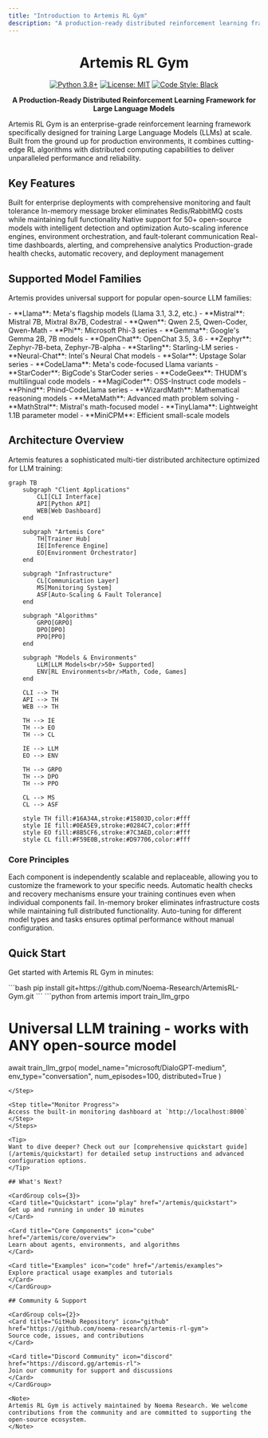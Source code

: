 ```yaml
---
title: "Introduction to Artemis RL Gym"
description: "A production-ready distributed reinforcement learning framework for Large Language Models"
---
```


<div align="center">

# Artemis RL Gym

[![Python 3.8+](https://img.shields.io/badge/python-3.8+-blue.svg)](https://www.python.org/downloads/)
[![License: MIT](https://img.shields.io/badge/License-MIT-yellow.svg)](https://opensource.org/licenses/MIT)
[![Code Style: Black](https://img.shields.io/badge/code%20style-black-000000.svg)](https://github.com/psf/black)

**A Production-Ready Distributed Reinforcement Learning Framework for Large Language Models**

</div>

</div>

Artemis RL Gym is an enterprise-grade reinforcement learning framework specifically designed for training Large Language Models (LLMs) at scale. Built from the ground up for production environments, it combines cutting-edge RL algorithms with distributed computing capabilities to deliver unparalleled performance and reliability.

## Key Features

<CardGroup cols={2}>
<Card title="Production-Ready" icon="rocket" href="/artemis/quickstart">
  Built for enterprise deployments with comprehensive monitoring and fault tolerance
</Card>

<Card title="Zero-Cost Scaling" icon="dollar-sign" href="/artemis/distributed/communication">
  In-memory message broker eliminates Redis/RabbitMQ costs while maintaining full functionality
</Card>

<Card title="LLM-Optimized" icon="brain" href="/artemis/core/llm-agent">
  Native support for 50+ open-source models with intelligent detection and optimization
</Card>

<Card title="Truly Distributed" icon="network-wired" href="/artemis/distributed/overview">
  Auto-scaling inference engines, environment orchestration, and fault-tolerant communication
</Card>

<Card title="Enterprise Monitoring" icon="chart-line" href="/artemis/distributed/monitoring">
  Real-time dashboards, alerting, and comprehensive analytics
</Card>

<Card title="Battle-Tested" icon="shield-halved" href="/artemis/deployment">
  Production-grade health checks, automatic recovery, and deployment management
</Card>
</CardGroup>

## Supported Model Families

Artemis provides universal support for popular open-source LLM families:

<Tabs>
<Tab title="Base Models">
  - **Llama**: Meta's flagship models (Llama 3.1, 3.2, etc.)
  - **Mistral**: Mistral 7B, Mixtral 8x7B, Codestral
  - **Qwen**: Qwen 2.5, Qwen-Coder, Qwen-Math
  - **Phi**: Microsoft Phi-3 series
  - **Gemma**: Google's Gemma 2B, 7B models
</Tab>

<Tab title="Chat Models">
  - **OpenChat**: OpenChat 3.5, 3.6
  - **Zephyr**: Zephyr-7B-beta, Zephyr-7B-alpha
  - **Starling**: Starling-LM series
  - **Neural-Chat**: Intel's Neural Chat models
  - **Solar**: Upstage Solar series
</Tab>

<Tab title="Code Models">
  - **CodeLlama**: Meta's code-focused Llama variants
  - **StarCoder**: BigCode's StarCoder series
  - **CodeGeex**: THUDM's multilingual code models
  - **MagiCoder**: OSS-Instruct code models
  - **Phind**: Phind-CodeLlama series
</Tab>

<Tab title="Specialized">
  - **WizardMath**: Mathematical reasoning models
  - **MetaMath**: Advanced math problem solving
  - **MathStral**: Mistral's math-focused model
  - **TinyLlama**: Lightweight 1.1B parameter model
  - **MiniCPM**: Efficient small-scale models
</Tab>
</Tabs>

## Architecture Overview

Artemis features a sophisticated multi-tier distributed architecture optimized for LLM training:

```mermaid
graph TB
    subgraph "Client Applications"
        CLI[CLI Interface]
        API[Python API]
        WEB[Web Dashboard]
    end
    
    subgraph "Artemis Core"
        TH[Trainer Hub]
        IE[Inference Engine]
        EO[Environment Orchestrator]
    end
    
    subgraph "Infrastructure"
        CL[Communication Layer]
        MS[Monitoring System]
        ASF[Auto-Scaling & Fault Tolerance]
    end
    
    subgraph "Algorithms"
        GRPO[GRPO]
        DPO[DPO]
        PPO[PPO]
    end
    
    subgraph "Models & Environments"
        LLM[LLM Models<br/>50+ Supported]
        ENV[RL Environments<br/>Math, Code, Games]
    end
    
    CLI --> TH
    API --> TH
    WEB --> TH
    
    TH --> IE
    TH --> EO
    TH --> CL
    
    IE --> LLM
    EO --> ENV
    
    TH --> GRPO
    TH --> DPO
    TH --> PPO
    
    CL --> MS
    CL --> ASF
    
    style TH fill:#16A34A,stroke:#15803D,color:#fff
    style IE fill:#0EA5E9,stroke:#0284C7,color:#fff
    style EO fill:#8B5CF6,stroke:#7C3AED,color:#fff
    style CL fill:#F59E0B,stroke:#D97706,color:#fff
```

### Core Principles

<AccordionGroup>
<Accordion title="Modularity">
  Each component is independently scalable and replaceable, allowing you to customize the framework to your specific needs.
</Accordion>

<Accordion title="Fault Tolerance">
  Automatic health checks and recovery mechanisms ensure your training continues even when individual components fail.
</Accordion>

<Accordion title="Zero-Cost Communication">
  In-memory broker eliminates infrastructure costs while maintaining full distributed functionality.
</Accordion>

<Accordion title="Intelligent Optimization">
  Auto-tuning for different model types and tasks ensures optimal performance without manual configuration.
</Accordion>
</AccordionGroup>

## Quick Start

Get started with Artemis RL Gym in minutes:

<Steps>
<Step title="Install Artemis">
  ```bash
  pip install git+https://github.com/Noema-Research/ArtemisRL-Gym.git
  ```
</Step>

<Step title="Basic Training">
  ```python
  from artemis import train_llm_grpo

  # Universal LLM training - works with ANY open-source model
  await train_llm_grpo(
      model_name="microsoft/DialoGPT-medium",
      env_type="conversation",
      num_episodes=100,
      distributed=True
  )
  ```
</Step>

<Step title="Monitor Progress">
  Access the built-in monitoring dashboard at `http://localhost:8000`
</Step>
</Steps>

<Tip>
Want to dive deeper? Check out our [comprehensive quickstart guide](/artemis/quickstart) for detailed setup instructions and advanced configuration options.
</Tip>

## What's Next?

<CardGroup cols={3}>
<Card title="Quickstart" icon="play" href="/artemis/quickstart">
  Get up and running in under 10 minutes
</Card>

<Card title="Core Components" icon="cube" href="/artemis/core/overview">
  Learn about agents, environments, and algorithms
</Card>

<Card title="Examples" icon="code" href="/artemis/examples">
  Explore practical usage examples and tutorials
</Card>
</CardGroup>

## Community & Support

<CardGroup cols={2}>
<Card title="GitHub Repository" icon="github" href="https://github.com/noema-research/artemis-rl-gym">
  Source code, issues, and contributions
</Card>

<Card title="Discord Community" icon="discord" href="https://discord.gg/artemis-rl">
  Join our community for support and discussions
</Card>
</CardGroup>

<Note>
Artemis RL Gym is actively maintained by Noema Research. We welcome contributions from the community and are committed to supporting the open-source ecosystem.
</Note>
